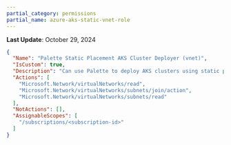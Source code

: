 ```yaml
---
partial_category: permissions
partial_name: azure-aks-static-vnet-role
---
```

**Last Update**: October 29, 2024

```json
{
  "Name": "Palette Static Placement AKS Cluster Deployer (vnet)",
  "IsCustom": true,
  "Description": "Can use Palette to deploy AKS clusters using static placement. This role contains the permissions that must be applied at the virtual network scope level.",
  "Actions": [
    "Microsoft.Network/virtualNetworks/read",
    "Microsoft.Network/virtualNetworks/subnets/join/action",
    "Microsoft.Network/virtualNetworks/subnets/read"
  ],
  "NotActions": [],
  "AssignableScopes": [
    "/subscriptions/<subscription-id>"
  ]
}
```
